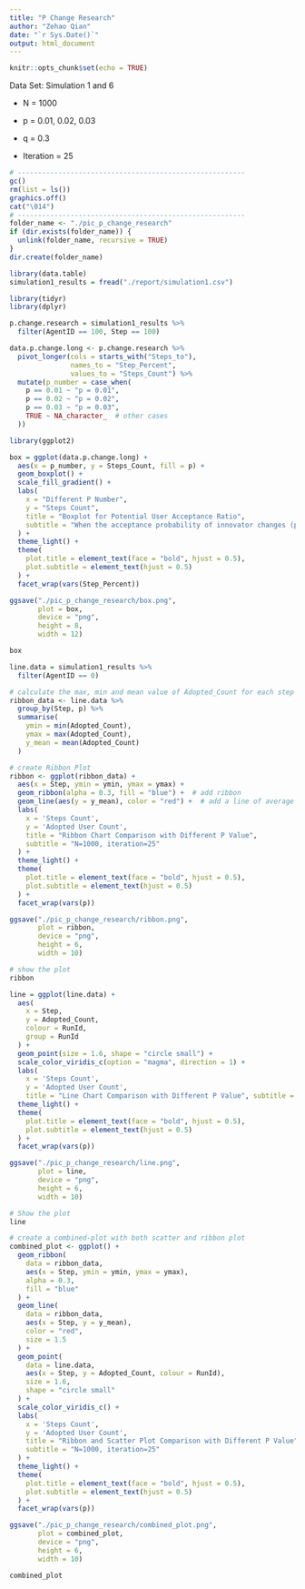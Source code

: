 ```yaml
---
title: "P Change Research"
author: "Zehao Qian"
date: "`r Sys.Date()`"
output: html_document
---
```


```r
knitr::opts_chunk$set(echo = TRUE)
```

Data Set: Simulation 1 and 6

-   N = 1000

-   p = 0.01, 0.02, 0.03

-   q = 0.3

-   Iteration = 25

```r
# --------------------------------------------------------
gc()
rm(list = ls())
graphics.off()
cat("\014")
# --------------------------------------------------------
folder_name <- "./pic_p_change_research"
if (dir.exists(folder_name)) {
  unlink(folder_name, recursive = TRUE)
}
dir.create(folder_name)
```

```r
library(data.table)
simulation1_results = fread("./report/simulation1.csv")
```

```r
library(tidyr)
library(dplyr)

p.change.research = simulation1_results %>%
  filter(AgentID == 100, Step == 100)

data.p.change.long <- p.change.research %>%
  pivot_longer(cols = starts_with("Steps_to"), 
               names_to = "Step_Percent", 
               values_to = "Steps_Count") %>%
  mutate(p_number = case_when(
    p == 0.01 ~ "p = 0.01",
    p == 0.02 ~ "p = 0.02",
    p == 0.03 ~ "p = 0.03",
    TRUE ~ NA_character_  # other cases
  ))

```

```r
library(ggplot2)

box = ggplot(data.p.change.long) +
  aes(x = p_number, y = Steps_Count, fill = p) +
  geom_boxplot() +
  scale_fill_gradient() +
  labs(
    x = "Different P Number",
    y = "Steps Count",
    title = "Boxplot for Potential User Acceptance Ratio",
    subtitle = "When the acceptance probability of innovator changes (p)"
  ) +
  theme_light() +
  theme(
    plot.title = element_text(face = "bold", hjust = 0.5),
    plot.subtitle = element_text(hjust = 0.5)
  ) +
  facet_wrap(vars(Step_Percent))

ggsave("./pic_p_change_research/box.png",
       plot = box,
       device = "png",
       height = 8,
       width = 12)

box

```

```r
line.data = simulation1_results %>%
  filter(AgentID == 0)
```

```r
# calculate the max, min and mean value of Adopted_Count for each step and p's combination
ribbon_data <- line.data %>%
  group_by(Step, p) %>%
  summarise(
    ymin = min(Adopted_Count),
    ymax = max(Adopted_Count),
    y_mean = mean(Adopted_Count)
  )
```

```r
# create Ribbon Plot
ribbon <- ggplot(ribbon_data) +
  aes(x = Step, ymin = ymin, ymax = ymax) +
  geom_ribbon(alpha = 0.3, fill = "blue") +  # add ribbon
  geom_line(aes(y = y_mean), color = "red") +  # add a line of average value
  labs(
    x = 'Steps Count',
    y = 'Adopted User Count',
    title = "Ribbon Chart Comparison with Different P Value", 
    subtitle = "N=1000, iteration=25"
  ) +
  theme_light() +
  theme(
    plot.title = element_text(face = "bold", hjust = 0.5),
    plot.subtitle = element_text(hjust = 0.5)
  ) +
  facet_wrap(vars(p))

ggsave("./pic_p_change_research/ribbon.png",
       plot = ribbon,
       device = "png",
       height = 6,
       width = 10)

# show the plot
ribbon
```

```r
line = ggplot(line.data) +
  aes(
    x = Step,
    y = Adopted_Count,
    colour = RunId,
    group = RunId
  ) +
  geom_point(size = 1.6, shape = "circle small") +
  scale_color_viridis_c(option = "magma", direction = 1) +
  labs(
    x = 'Steps Count',
    y = 'Adopted User Count',
    title = "Line Chart Comparison with Different P Value", subtitle = "N=1000, iteration=25") +
  theme_light() +
  theme(
    plot.title = element_text(face = "bold", hjust = 0.5),
    plot.subtitle = element_text(hjust = 0.5)
  ) +
  facet_wrap(vars(p))

ggsave("./pic_p_change_research/line.png",
       plot = line,
       device = "png",
       height = 6,
       width = 10)

# Show the plot
line
```

```r

# create a combined-plot with both scatter and ribbon plot
combined_plot <- ggplot() +
  geom_ribbon(
    data = ribbon_data,
    aes(x = Step, ymin = ymin, ymax = ymax),
    alpha = 0.3,
    fill = "blue"
  ) +
  geom_line(
    data = ribbon_data,
    aes(x = Step, y = y_mean),
    color = "red",
    size = 1.5
  ) +
  geom_point(
    data = line.data,
    aes(x = Step, y = Adopted_Count, colour = RunId),
    size = 1.6,
    shape = "circle small"
  ) +
  scale_color_viridis_c() +
  labs(
    x = 'Steps Count',
    y = 'Adopted User Count',
    title = "Ribbon and Scatter Plot Comparison with Different P Value",
    subtitle = "N=1000, iteration=25"
  ) +
  theme_light() +
  theme(
    plot.title = element_text(face = "bold", hjust = 0.5),
    plot.subtitle = element_text(hjust = 0.5)
  ) +
  facet_wrap(vars(p))

ggsave("./pic_p_change_research/combined_plot.png",
       plot = combined_plot,
       device = "png",
       height = 6,
       width = 10)

combined_plot
```

```r

```
